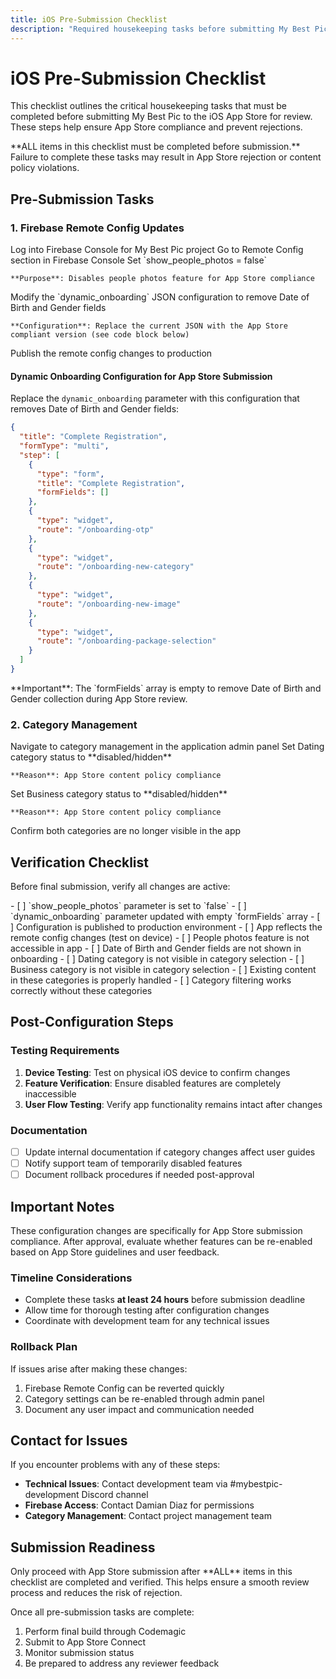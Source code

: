 ```yaml
---
title: iOS Pre-Submission Checklist
description: "Required housekeeping tasks before submitting My Best Pic to the iOS App Store"
---
```


# iOS Pre-Submission Checklist

This checklist outlines the critical housekeeping tasks that must be completed before submitting My Best Pic to the iOS App Store for review. These steps help ensure App Store compliance and prevent rejections.

<Warning>
**ALL items in this checklist must be completed before submission.** Failure to complete these tasks may result in App Store rejection or content policy violations.
</Warning>

## Pre-Submission Tasks

### 1. Firebase Remote Config Updates

<Steps>
  <Step title="Access Firebase Console">
    Log into Firebase Console for My Best Pic project
  </Step>
  <Step title="Navigate to Remote Config">
    Go to Remote Config section in Firebase Console
  </Step>
  <Step title="Update show_people_photos Parameter">
    Set `show_people_photos = false`
    
    **Purpose**: Disables people photos feature for App Store compliance
  </Step>
  <Step title="Update dynamic_onboarding Parameter">
    Modify the `dynamic_onboarding` JSON configuration to remove Date of Birth and Gender fields
    
    **Configuration**: Replace the current JSON with the App Store compliant version (see code block below)
  </Step>
  <Step title="Publish Configuration">
    Publish the remote config changes to production
  </Step>
</Steps>

#### Dynamic Onboarding Configuration for App Store Submission

Replace the `dynamic_onboarding` parameter with this configuration that removes Date of Birth and Gender fields:

```json
{
  "title": "Complete Registration",
  "formType": "multi",
  "step": [
    {
      "type": "form",
      "title": "Complete Registration",
      "formFields": []
    },
    {
      "type": "widget",
      "route": "/onboarding-otp"
    },
    {
      "type": "widget",
      "route": "/onboarding-new-category"
    },
    {
      "type": "widget",
      "route": "/onboarding-new-image"
    },
    {
      "type": "widget",
      "route": "/onboarding-package-selection"
    }
  ]
}
```

<Warning>
**Important**: The `formFields` array is empty to remove Date of Birth and Gender collection during App Store review.
</Warning>

### 2. Category Management

<Steps>
  <Step title="Access Category Settings">
    Navigate to category management in the application admin panel
  </Step>
  <Step title="Disable Dating Category">
    Set Dating category status to **disabled/hidden**
    
    **Reason**: App Store content policy compliance
  </Step>
  <Step title="Disable Business Category">
    Set Business category status to **disabled/hidden**
    
    **Reason**: App Store content policy compliance
  </Step>
  <Step title="Verify Changes">
    Confirm both categories are no longer visible in the app
  </Step>
</Steps>

## Verification Checklist

Before final submission, verify all changes are active:

<Accordion title="Firebase Remote Config Verification">
- [ ] `show_people_photos` parameter is set to `false`
- [ ] `dynamic_onboarding` parameter updated with empty `formFields` array
- [ ] Configuration is published to production environment
- [ ] App reflects the remote config changes (test on device)
- [ ] People photos feature is not accessible in app
- [ ] Date of Birth and Gender fields are not shown in onboarding
</Accordion>

<Accordion title="Category Verification">
- [ ] Dating category is not visible in category selection
- [ ] Business category is not visible in category selection  
- [ ] Existing content in these categories is properly handled
- [ ] Category filtering works correctly without these categories
</Accordion>

## Post-Configuration Steps

### Testing Requirements
1. **Device Testing**: Test on physical iOS device to confirm changes
2. **Feature Verification**: Ensure disabled features are completely inaccessible
3. **User Flow Testing**: Verify app functionality remains intact after changes

### Documentation
- [ ] Update internal documentation if category changes affect user guides
- [ ] Notify support team of temporarily disabled features
- [ ] Document rollback procedures if needed post-approval

## Important Notes

<Info>
These configuration changes are specifically for App Store submission compliance. After approval, evaluate whether features can be re-enabled based on App Store guidelines and user feedback.
</Info>

### Timeline Considerations
- Complete these tasks **at least 24 hours** before submission deadline
- Allow time for thorough testing after configuration changes
- Coordinate with development team for any technical issues

### Rollback Plan
If issues arise after making these changes:
1. Firebase Remote Config can be reverted quickly
2. Category settings can be re-enabled through admin panel
3. Document any user impact and communication needed

## Contact for Issues

If you encounter problems with any of these steps:
- **Technical Issues**: Contact development team via #mybestpic-development Discord channel
- **Firebase Access**: Contact Damian Diaz for permissions
- **Category Management**: Contact project management team

## Submission Readiness

<Tip>
Only proceed with App Store submission after **ALL** items in this checklist are completed and verified. This helps ensure a smooth review process and reduces the risk of rejection.
</Tip>

Once all pre-submission tasks are complete:
1. Perform final build through Codemagic
2. Submit to App Store Connect
3. Monitor submission status
4. Be prepared to address any reviewer feedback